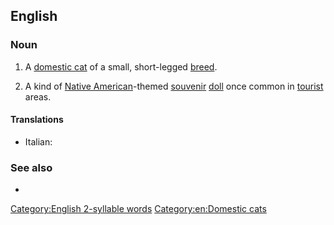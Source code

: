 {{also|skookum}}
==English==

===Noun===
{{en-noun}}

# A [[domestic cat]] of a small, short-legged [[breed]].
# {{lb|en|US|historical}} A kind of [[Native American]]-themed [[souvenir]] [[doll]] once common in [[tourist]] areas.

====Translations====
{{checktrans-top}}
* Italian: {{t-check|it|gatto Skookum}}
{{trans-mid}}
{{trans-bottom}}

===See also===
* {{pedia|Skookum (cat)}}

[[Category:English 2-syllable words]]
[[Category:en:Domestic cats]]